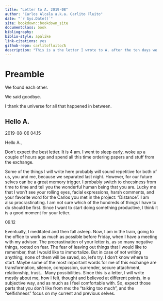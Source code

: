 ```yaml
--- 
title: "Letter to A. 2019-08"
author: "Carlos Alcala a.k.a. Carlito Fluito"
date: "`r Sys.Date()`"
site: bookdown::bookdown_site
documentclass: book
bibliography: 
biblio-style: apalike
link-citations: yes
github-repo: carlitofluito/A
description: "This is a the letter I wrote to A. after the ten days we spent together in August 2019"
---
```


# Preamble

We found each other. 

We said goodbye. 

I thank the universe for all that happened in between.

## Hello A.

2019-08-06 04.15

Hello A., 

Don’t expect the best letter. It is 4 am. I went to sleep early, woke up a couple of hours ago and spend all this time ordering papers and stuff from the exchange. 

Some of the things I will write here probably will sound repetitive for both of us, you and me, because we separated last night. However, for our future selves can be a great memory trigger. I probably switch to cheesiness from time to time and tell you the wonderful human being that you are. Lucky me that I won’t see your rolling eyes, facial expressions, harsh comments, and your favorite word for the Carlos you met in the project: “Distance”. I am also procrastinating. I am not sure which of the hundreds of things I have to do should be first. Since I want to start doing something productive, I think it is a good moment for your letter.

09.12 

Eventually, I meditated and then fall asleep. Now, I am in the train, going to the office to work as much as possible before Friday, when I have a meeting with my advisor. The procrastination of your letter is, as so many negative things, rooted on fear. The fear of leaving out things that I would like to remember, that I would like to immortalize. But in case of not writing anything, none of them will be saved, so, let’s try. 
I don’t know where to start. Maybe some of the most important words for me of this exchange are transformation, silence, compassion, surrender, secure attachment, relationship, trust… Many possibilities. Since this is a letter, I will write mostly about me, how I felt, thought and believed at different points, in a subjective way, and as much as I feel comfortable with. So, expect those parts that you don’t like from me: the “talking too much”, and the “selfishness” focus on my current and previous selves.

